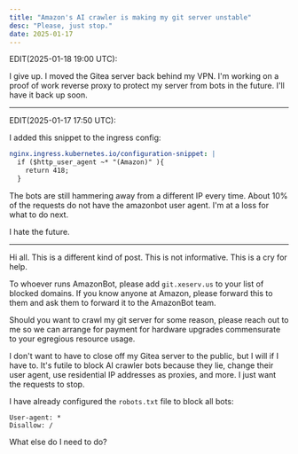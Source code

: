 ```yaml
---
title: "Amazon's AI crawler is making my git server unstable"
desc: "Please, just stop."
date: 2025-01-17
---
```


EDIT(2025-01-18 19:00 UTC):

I give up. I moved the Gitea server back behind my VPN. I'm working on a proof of work reverse proxy to protect my server from bots in the future. I'll have it back up soon.

---

EDIT(2025-01-17 17:50 UTC):

I added this snippet to the ingress config:

```yaml
nginx.ingress.kubernetes.io/configuration-snippet: |
  if ($http_user_agent ~* "(Amazon)" ){
    return 418;
  }
```

The bots are still hammering away from a different IP every time. About 10% of the requests do not have the amazonbot user agent. I'm at a loss for what to do next.

I hate the future.

---

Hi all. This is a different kind of post. This is not informative. This is a cry for help.

To whoever runs AmazonBot, please add `git.xeserv.us` to your list of blocked domains. If you know anyone at Amazon, please forward this to them and ask them to forward it to the AmazonBot team.

Should you want to crawl my git server for some reason, please reach out to me so we can arrange for payment for hardware upgrades commensurate to your egregious resource usage.

I don't want to have to close off my Gitea server to the public, but I will if I have to. It's futile to block AI crawler bots because they lie, change their user agent, use residential IP addresses as proxies, and more. I just want the requests to stop.

I have already configured the `robots.txt` file to block all bots:

```
User-agent: *
Disallow: /
```

What else do I need to do?
